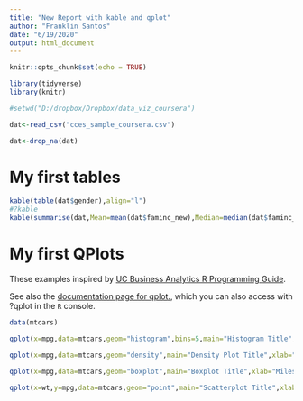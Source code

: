 ```yaml
---
title: "New Report with kable and qplot"
author: "Franklin Santos"
date: "6/19/2020"
output: html_document
---
```


```r
knitr::opts_chunk$set(echo = TRUE)

library(tidyverse)
library(knitr)

#setwd("D:/dropbox/Dropbox/data_viz_coursera")

dat<-read_csv("cces_sample_coursera.csv")

dat<-drop_na(dat)

```

# My first tables

```r
kable(table(dat$gender),align="l")
#?kable
kable(summarise(dat,Mean=mean(dat$faminc_new),Median=median(dat$faminc_new)),align="l",label="Summary Statistics for Family Income")
```

# My first QPlots

These examples inspired by [UC Business Analytics R Programming Guide](https://uc-r.github.io/quickplots).

See also the [documentation page for qplot.](https://ggplot2.tidyverse.org/reference/qplot.html), which you can also access with ?qplot in the `R` console.

```r
data(mtcars)

qplot(x=mpg,data=mtcars,geom="histogram",bins=5,main="Histogram Title",xlab="Miles Per Gallon")

qplot(x=mpg,data=mtcars,geom="density",main="Density Plot Title",xlab="Miles Per Gallon")

qplot(x=mpg,data=mtcars,geom="boxplot",main="Boxplot Title",xlab="Miles Per Gallon")

qplot(x=wt,y=mpg,data=mtcars,geom="point",main="Scatterplot Title",xlab="Weight",ylab="Miles Per Gallon")
```


